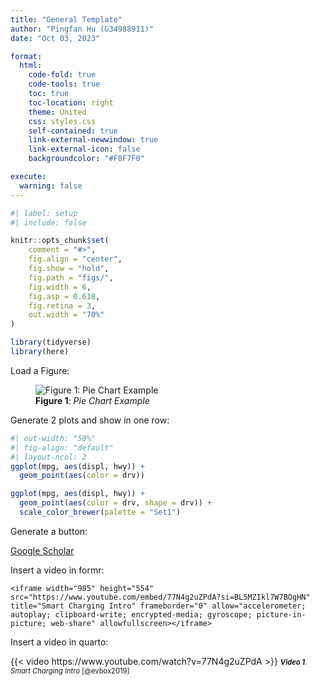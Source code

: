 ```yaml
---
title: "General Template"
author: "Pingfan Hu (G34988911)"
date: "Oct 03, 2023"

format:
  html:
    code-fold: true
    code-tools: true
    toc: true
    toc-location: right
    theme: United
    css: styles.css
    self-contained: true
    link-external-newwindow: true
    link-external-icon: false
    backgroundcolor: "#F8F7F0"

execute: 
  warning: false
---
```


```r
#| label: setup
#| include: false

knitr::opts_chunk$set(
    comment = "#>",
    fig.align = "center",
    fig.show = "hold",
    fig.path = "figs/",
    fig.width = 6,
    fig.asp = 0.618,
    fig.retina = 3,
    out.width = "70%"
)

library(tidyverse)
library(here)
```

Load a Figure:

::: {style="margin: auto; width: 600px;"}
![**Figure 1**: *Pie Chart Example*](https://clauswilke.com/dataviz/visualizing_proportions_files/figure-html/bundestag-pie-1.png)
:::

Generate 2 plots and show in one row:

```r
#| out-width: "50%"
#| fig-align: "default"
#| layout-ncol: 2
ggplot(mpg, aes(displ, hwy)) +
  geom_point(aes(color = drv))

ggplot(mpg, aes(displ, hwy)) +
  geom_point(aes(color = drv, shape = drv)) +
  scale_color_brewer(palette = "Set1")
```

Generate a button:

<a href="https://scholar.google.com" class="btn btn-primary btn-sm" role="button"  target="_blank"> Google Scholar </a>

Insert a video in formr:

<div class="responsive-video">
    <iframe width="985" height="554" src="https://www.youtube.com/embed/77N4g2uZPdA?si=BL5MZIkl7W7BOgHN" title="Smart Charging Intro" frameborder="0" allow="accelerometer; autoplay; clipboard-write; encrypted-media; gyroscope; picture-in-picture; web-share" allowfullscreen></iframe>
</div>

Insert a video in quarto:

::: {style="width:100%;"}
{{< video https://www.youtube.com/watch?v=77N4g2uZPdA >}} [***Video 1**. Smart Charging Intro* [@evbox2019]]{style="font-size: 0.8em;"}
:::